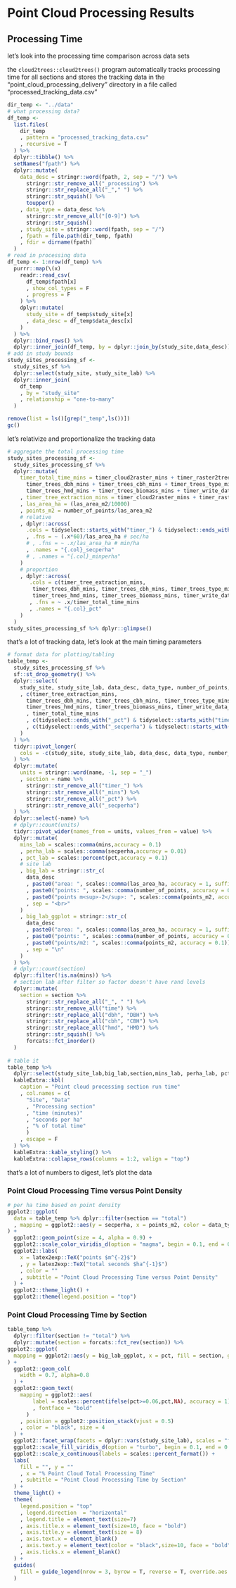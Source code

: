 # Point Cloud Processing Results

## Processing Time

let's look into the processing time comparison across data sets

the `cloud2trees::cloud2trees()` program automatically tracks processing time for all sections and stores the tracking data in the "point_cloud_processing_delivery" directory in a file called "processed_tracking_data.csv"

```r
dir_temp <- "../data"
# what processing data?
df_temp <-
  list.files(
    dir_temp
    , pattern = "processed_tracking_data.csv"
    , recursive = T
  ) %>% 
  dplyr::tibble() %>% 
  setNames("fpath") %>% 
  dplyr::mutate(
    data_desc = stringr::word(fpath, 2, sep = "/") %>% 
      stringr::str_remove_all("_processing") %>% 
      stringr::str_replace_all("_"," ") %>% 
      stringr::str_squish() %>% 
      toupper()
    , data_type = data_desc %>% 
      stringr::str_remove_all("[0-9]") %>% 
      stringr::str_squish()
    , study_site = stringr::word(fpath, sep = "/")
    , fpath = file.path(dir_temp, fpath)
    , fdir = dirname(fpath)
  )
# read in processing data
df_temp <- 1:nrow(df_temp) %>% 
  purrr::map(\(x)
    readr::read_csv(
      df_temp$fpath[x]
      , show_col_types = F
      , progress = F
    ) %>%
    dplyr::mutate(
      study_site = df_temp$study_site[x]
      , data_desc = df_temp$data_desc[x]
    )
  ) %>% 
  dplyr::bind_rows() %>% 
  dplyr::inner_join(df_temp, by = dplyr::join_by(study_site,data_desc))
# add in study bounds
study_sites_processing_sf <- 
  study_sites_sf %>% 
  dplyr::select(study_site, study_site_lab) %>% 
  dplyr::inner_join(
    df_temp
    , by = "study_site"
    , relationship = "one-to-many"
  )
```

```r
remove(list = ls()[grep("_temp",ls())])
gc()
```

let's relativize and proportionalize the tracking data

```r
# aggregate the total processing time
study_sites_processing_sf <- 
  study_sites_processing_sf %>% 
  dplyr::mutate(
    timer_total_time_mins = timer_cloud2raster_mins + timer_raster2trees_mins +
      timer_trees_dbh_mins + timer_trees_cbh_mins + timer_trees_type_mins +
      timer_trees_hmd_mins + timer_trees_biomass_mins + timer_write_data_mins
    , timer_tree_extraction_mins = timer_cloud2raster_mins + timer_raster2trees_mins
    , las_area_ha = (las_area_m2/10000)
    , points_m2 = number_of_points/las_area_m2
    # relative
    , dplyr::across(
      .cols = tidyselect::starts_with("timer_") & tidyselect::ends_with("_mins")
      , .fns = ~ (.x*60)/las_area_ha # sec/ha
      # , .fns = ~ .x/las_area_ha # min/ha
      , .names = "{.col}_secperha"
      # , .names = "{.col}_minperha"
    )
    # proportion
    , dplyr::across(
       .cols = c(timer_tree_extraction_mins,
        timer_trees_dbh_mins, timer_trees_cbh_mins, timer_trees_type_mins,
        timer_trees_hmd_mins, timer_trees_biomass_mins, timer_write_data_mins)
       , .fns = ~ .x/timer_total_time_mins
       , .names = "{.col}_pct"
    )
  )
study_sites_processing_sf %>% dplyr::glimpse()
```

that's a lot of tracking data, let's look at the main timing parameters

```r
# format data for plotting/tabling
table_temp <-
  study_sites_processing_sf %>% 
  sf::st_drop_geometry() %>% 
  dplyr::select(
    study_site, study_site_lab, data_desc, data_type, number_of_points, las_area_ha, points_m2
    , c(timer_tree_extraction_mins,
      timer_trees_dbh_mins, timer_trees_cbh_mins, timer_trees_type_mins,
      timer_trees_hmd_mins, timer_trees_biomass_mins, timer_write_data_mins
      , timer_total_time_mins
      , c(tidyselect::ends_with("_pct") & tidyselect::starts_with("timer_"))
      , c(tidyselect::ends_with("_secperha") & tidyselect::starts_with("timer_"))
    )
  ) %>% 
  tidyr::pivot_longer(
    cols = -c(study_site, study_site_lab, data_desc, data_type, number_of_points, las_area_ha, points_m2)
  ) %>% 
  dplyr::mutate(
    units = stringr::word(name, -1, sep = "_")
    , section = name %>% 
      stringr::str_remove_all("timer_") %>% 
      stringr::str_remove_all("_mins") %>% 
      stringr::str_remove_all("_pct") %>% 
      stringr::str_remove_all("_secperha")
  ) %>% 
  dplyr::select(-name) %>% 
  # dplyr::count(units)
  tidyr::pivot_wider(names_from = units, values_from = value) %>% 
  dplyr::mutate(
    mins_lab = scales::comma(mins,accuracy = 0.1)
    , perha_lab = scales::comma(secperha,accuracy = 0.01)
    , pct_lab = scales::percent(pct,accuracy = 0.1)
    # site lab
    , big_lab = stringr::str_c(
      data_desc
      , paste0("area: ", scales::comma(las_area_ha, accuracy = 1, suffix = " ha"))
      , paste0("points: ", scales::comma(number_of_points, accuracy = 0.1, scale = 1/1000000, suffix = "M"))
      , paste0("points m<sup>-2</sup>: ", scales::comma(points_m2, accuracy = 0.1))
      , sep = "<br>"
    )
    , big_lab_ggplot = stringr::str_c(
      data_desc
      , paste0("area: ", scales::comma(las_area_ha, accuracy = 1, suffix = " ha"))
      , paste0("points: ", scales::comma(number_of_points, accuracy = 0.1, scale = 1/1000000, suffix = "M"))
      , paste0("points/m2: ", scales::comma(points_m2, accuracy = 0.1))
      , sep = "\n"
    )
  ) %>%  
  # dplyr::count(section)
  dplyr::filter(!is.na(mins)) %>% 
  # section lab after filter so factor doesn't have rand levels
  dplyr::mutate(
    section = section %>% 
      stringr::str_replace_all("_", " ") %>% 
      stringr::str_remove_all("time") %>% 
      stringr::str_replace_all("dbh", "DBH") %>% 
      stringr::str_replace_all("cbh", "CBH") %>% 
      stringr::str_replace_all("hmd", "HMD") %>% 
      stringr::str_squish() %>% 
      forcats::fct_inorder()
  )
  
# table it
table_temp %>% 
  dplyr::select(study_site_lab,big_lab,section,mins_lab, perha_lab, pct_lab) %>% 
  kableExtra::kbl(
    caption = "Point cloud processing section run time"
    , col.names = c(
      "Site", "Data"
      , "Processing section"
      , "time (minutes)"
      , "seconds per ha"
      , "% of total time"
      )
    , escape = F
  ) %>% 
  kableExtra::kable_styling() %>% 
  kableExtra::collapse_rows(columns = 1:2, valign = "top")

```

that's a lot of numbers to digest, let's plot the data

### Point Cloud Processing Time versus Point Density

```r
# per ha time based on point density
ggplot2::ggplot(
  data = table_temp %>% dplyr::filter(section == "total")
  , mapping = ggplot2::aes(y = secperha, x = points_m2, color = data_type)
) +
  ggplot2::geom_point(size = 4, alpha = 0.9) +
  ggplot2::scale_color_viridis_d(option = "magma", begin = 0.1, end = 0.5) +
  ggplot2::labs(
    x = latex2exp::TeX("points $m^{-2}$")
    , y = latex2exp::TeX("total seconds $ha^{-1}$")
    , color = ""
    , subtitle = "Point Cloud Processing Time versus Point Density"
  ) +
  ggplot2::theme_light() +
  ggplot2::theme(legend.position = "top")
```

### Point Cloud Processing Time by Section

```r
table_temp %>% 
  dplyr::filter(section != "total") %>% 
  dplyr::mutate(section = forcats::fct_rev(section)) %>% 
ggplot2::ggplot(
  mapping = ggplot2::aes(y = big_lab_ggplot, x = pct, fill = section, group = section)
) +
  ggplot2::geom_col(
    width = 0.7, alpha=0.8
  ) +
  ggplot2::geom_text(
    mapping = ggplot2::aes(
        label = scales::percent(ifelse(pct>=0.06,pct,NA), accuracy = 1)
        , fontface = "bold"
      )
    , position = ggplot2::position_stack(vjust = 0.5)
    , color = "black", size = 4
  ) +
  ggplot2::facet_wrap(facets = dplyr::vars(study_site_lab), scales = "free_y") + 
  ggplot2::scale_fill_viridis_d(option = "turbo", begin = 0.1, end = 0.9) +
  ggplot2::scale_x_continuous(labels = scales::percent_format()) +
  labs(
    fill = "", y = ""
    , x = "% Point Cloud Total Processing Time"
    , subtitle = "Point Cloud Processing Time by Section"
  ) +
  theme_light() +
  theme(
    legend.position = "top"
    , legend.direction  = "horizontal"
    , legend.title = element_text(size=7)
    , axis.title.x = element_text(size=10, face = "bold")
    , axis.title.y = element_text(size = 8)
    , axis.text.x = element_blank()
    , axis.text.y = element_text(color = "black",size=10, face = "bold")
    , axis.ticks.x = element_blank()
  ) +
  guides(
    fill = guide_legend(nrow = 3, byrow = T, reverse = T, override.aes = list(alpha = 0.9))
  )
```

